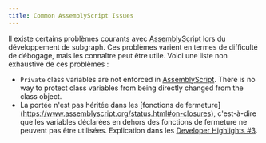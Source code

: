 ```yaml
---
title: Common AssemblyScript Issues
---
```


Il existe certains problèmes courants avec [AssemblyScript](https://github.com/AssemblyScript/assemblyscript) lors du développement de subgraph. Ces problèmes varient en termes de difficulté de débogage, mais les connaître peut être utile. Voici une liste non exhaustive de ces problèmes :

- `Private` class variables are not enforced in [AssemblyScript](https://www.assemblyscript.org/status.html#language-features). There is no way to protect class variables from being directly changed from the class object.
- La portée n'est pas héritée dans les [fonctions de fermeture] (https://www.assemblyscript.org/status.html#on-closures), c'est-à-dire que les variables déclarées en dehors des fonctions de fermeture ne peuvent pas être utilisées. Explication dans les [Developer Highlights #3](https://www.youtube.com/watch?v=1-8AW-lVfrA&t=3243s).
